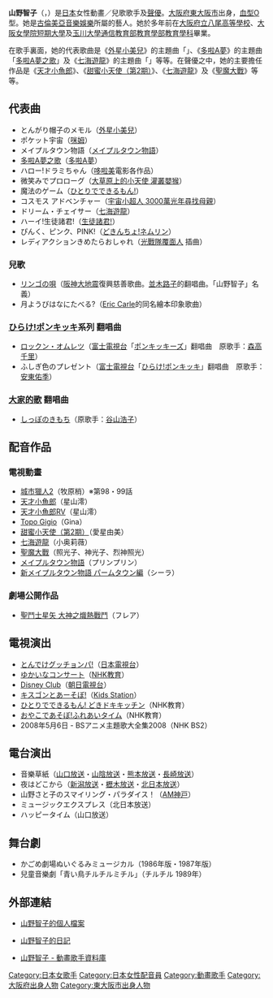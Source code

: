 {{noteTA
|G1=Anime
|2=zh-hk:伏魔小王子;zh-tw:七海遊龍;
|3=zh-hk:神與神的激戰;zh-tw:大神之熾熱戰鬥;
|4=zh-hant:小小外星人;zh-hk:外星小美兒;
}}

{{Infobox musical artist  
| Name = 山野 さと子
| Img = 
| Img_capt = 
| Img_size = 
| Landscape = 
| Background = solo_singer
| Birth_name = {{lang|ja|山野 智子}}
| Alias = 
| Born = {{birth_date_and_age|1963|8|2}}
| Died = 
| Origin = {{JPN}} [[大阪府|大阪府]][[東大阪市|東大阪市]]
| Instrument = [[歌|歌]]
| Genre = [[ANISON|ANISON]]
| Occupation = [[歌手|歌手]]、[[日本配音員|聲優]]
| Years_active = 1980年～
| Label = [[古倫美亞音樂娛樂|古倫美亞音樂娛樂]]
| Associated_acts = 
| URL = 
| Notable_instruments = 
}}

{{Japanese|japanese=山野 さと子|kana=やまの さとこ|romaji=Yamano Satoko}}

'''山野智子'''（{{lang|ja|山野 さと子}}，{{bd|1963年|8月2日}}）是[[日本|日本]]女性動畫／兒歌歌手及[[日本配音員|聲優]]。[[大阪府|大阪府]][[東大阪市|東大阪市]]出身，[[血型|血型]]O型。她是[[古倫美亞音樂娛樂|古倫美亞音樂娛樂]]所屬的藝人。她於多年前在[[大阪府立八尾高等學校|大阪府立八尾高等學校]]、[[大阪女學院短期大學|大阪女學院短期大學]]及[[玉川大學|玉川大學]][[通信教育部|通信教育部]][[教育學部|教育學部]][[教育學科|教育學科]]畢業。

在歌手裏面，她的代表歌曲是《[[外星小美兒|外星小美兒]]》的主題曲「{{lang|ja|とんがり帽子のメモル}}」、《[[多啦A夢|多啦A夢]]》的主題曲「[[多啦A夢之歌|多啦A夢之歌]]」及《[[七海遊龍|七海遊龍]]》的主題曲「{{lang|ja|ドリーム・チェイサー}}」等等。在聲優之中，她的主要擔任作品是《[[天才小魚郎|天才小魚郎]]》、《[[甜蜜小天使|甜蜜小天使（第2期）]]》、《[[七海遊龍|七海遊龍]]》及《[[聖魔大戰|聖魔大戰]]》等等。

==代表曲==
* とんがり帽子のメモル（[[外星小美兒|外星小美兒]]）
* ポケット宇宙（[[咪姆|咪姆]]）
* メイプルタウン物語（[[メイプルタウン物語|メイプルタウン物語]]）
* [[多啦A夢之歌|多啦A夢之歌]]（[[多啦A夢|多啦A夢]]）
* ハロー!ドラミちゃん（[[哆啦美|哆啦美]]電影各作品）
* 微笑みでプロローグ（[[大草原上的小天使_灌叢嬰猴|大草原上的小天使 灌叢嬰猴]]）
* 魔法のゲーム（[[ひとりでできるもん!|ひとりでできるもん!]]）
* コスモス アドベンチャー（[[宇宙小超人_3000萬光年尋找母親|宇宙小超人 3000萬光年尋找母親]]）
* ドリーム・チェイサー（[[七海遊龍|七海遊龍]]）
* ハーイ!生徒諸君!（[[生徒諸君!|生徒諸君!]]）
* ぴんく、ピンク、PINK!（[[どきんちょ!ネムリン|どきんちょ!ネムリン]]）
* レディアクションきめたらおしゃれ（[[光戰隊覆面人|光戰隊覆面人]] 插曲）

===兒歌=== 
* [[リンゴの唄|リンゴの唄]]（[[阪神大地震|阪神大地震]]復興慈善歌曲。[[並木路子|並木路子]]的翻唱曲。「山野智子」名義）
* 月ようびはなにたべる?（[[Eric_Carle|Eric Carle]]的同名繪本印象歌曲）
{{listdev}}

===[[ひらけ!ポンキッキ|ひらけ!ポンキッキ]]系列 翻唱曲===
* [[ロックン・オムレツ|ロックン・オムレツ]]（[[富士電視台|富士電視台]]「[[ポンキッキーズ|ポンキッキーズ]]」翻唱曲　原歌手：[[森高千里|森高千里]]）
* ふしぎ色のプレゼント（[[富士電視台|富士電視台]]「[[ひらけ!ポンキッキ|ひらけ!ポンキッキ]]」翻唱曲　原歌手：[[安東佑季|安東佑季]]）
{{listdev}}

===[[大家的歌|大家的歌]] 翻唱曲===
* [[しっぽのきもち|しっぽのきもち]]（原歌手：[[谷山浩子|谷山浩子]]）
{{listdev}}

==配音作品==
===電視動畫===
* [[城市獵人|城市獵人2]]（牧原梢）※第98・99話
* [[天才小魚郎|天才小魚郎]]（星山澪）
* [[天才小魚郎RV|天才小魚郎RV]]（星山澪）
* [[Topo_Gigio|Topo Gigio]]（Gina）
* [[甜蜜小天使|甜蜜小天使（第2期）]]（愛星由美）
* [[七海遊龍|七海遊龍]]（小奥莉薇）
* [[聖魔大戰|聖魔大戰]]（照光子、神光子、烈神照光）
* [[メイプルタウン物語|メイプルタウン物語]]（プリンプリン）
* [[新メイプルタウン物語_パームタウン編|新メイプルタウン物語 パームタウン編]]（シーラ）

===劇場公開作品===
* [[聖鬥士星矢|聖鬥士星矢 大神之熾熱戰鬥]]（フレア）

==電視演出==
*[[とんでけグッチョンパ!|とんでけグッチョンパ!]]（[[日本電視台|日本電視台]]）
*[[ゆかいなコンサート|ゆかいなコンサート]]（[[NHK教育電視|NHK教育]]）
*[[Disney_Club|Disney Club]]（[[朝日電視台|朝日電視台]]）
*[[キスゴンとあーそぼ!|キスゴンとあーそぼ!]]（[[Kids_Station|Kids Station]]）
*[[ひとりでできるもん!|ひとりでできるもん! どきドキキッチン]]（NHK教育）
*[[おやこであそぼ!ふれあいタイム|おやこであそぼ!ふれあいタイム]]（NHK教育）
*2008年5月6日 - BSアニメ主題歌大全集2008（NHK BS2）

==電台演出==
* 音樂草紙（[[山口放送|山口放送]]・[[山陰放送|山陰放送]]・[[熊本放送|熊本放送]]・[[長崎放送|長崎放送]]）
* 夜はどこから（[[新潟放送|新潟放送]]・[[櫪木放送|櫪木放送]]・[[北日本放送|北日本放送]]）
* 山野さと子のスマイリング・パラダイス！（[[關西電台|AM神戸]]）
* ミュージックエクスプレス（北日本放送）
* ハッピータイム（山口放送）

==舞台劇==
* かごめ劇場ぬいぐるみミュージカル（1986年版・1987年版）
* 兒童音樂劇「青い鳥チルチルミチル」（チルチル 1989年）

==外部連結==
*{{ja}} [https://web.archive.org/web/20081028174153/http://www.alice-family21.com/artist/satoko/ 山野智子的個人檔案]
*{{ja}} [https://web.archive.org/web/20081121092917/http://www.alice-family21.com/artist/satoko/diary.html 山野智子的日記]
*{{ja}} [http://anison.info/data/person/1864.html 山野智子 - 動畫歌手資料庫] {{Wayback|url=http://anison.info/data/person/1864.html |date=20090327081654 }}


{{Authority control}}
{{DEFAULTSORT:Yamano Satoko}}
[[Category:日本女歌手|Category:日本女歌手]]
[[Category:日本女性配音員|Category:日本女性配音員]]
[[Category:動畫歌手|Category:動畫歌手]]
[[Category:大阪府出身人物|Category:大阪府出身人物]]
[[Category:東大阪市出身人物|Category:東大阪市出身人物]]